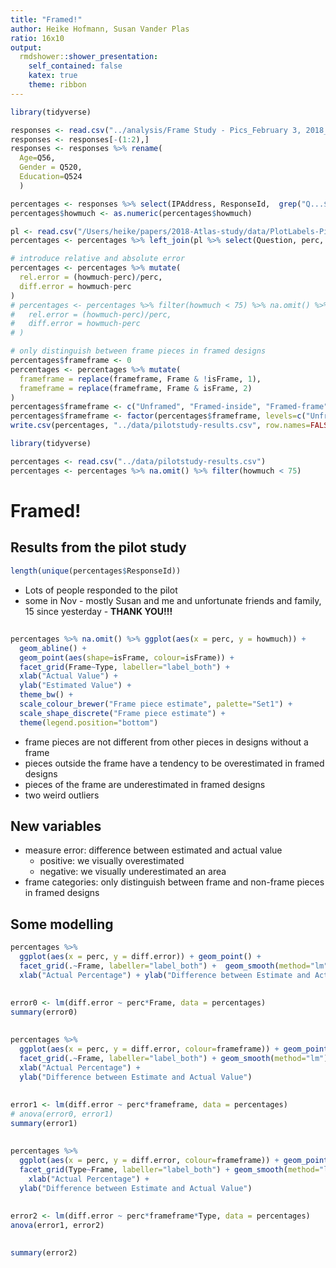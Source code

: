 ```yaml
---
title: "Framed!"
author: Heike Hofmann, Susan Vander Plas
ratio: 16x10
output:
  rmdshower::shower_presentation:
    self_contained: false
    katex: true
    theme: ribbon
---
```


```r
library(tidyverse)

responses <- read.csv("../analysis/Frame Study - Pics_February 3, 2018_13.57 2.csv")
responses <- responses[-(1:2),]
responses <- responses %>% rename(
  Age=Q56, 
  Gender = Q520,
  Education=Q524
  )

percentages <- responses %>% select(IPAddress, ResponseId,  grep("Q...$", names(responses), value=TRUE), grep("Q..$", names(responses), value=TRUE)) %>% gather(question, howmuch, matches("Q..."), matches("Q.."))
percentages$howmuch <- as.numeric(percentages$howmuch)

pl <- read.csv("/Users/heike/papers/2018-Atlas-study/data/PlotLabels-Pilot.csv")
percentages <- percentages %>% left_join(pl %>% select(Question, perc, Type, Frame, isFrame), by=c("question"="Question"))

# introduce relative and absolute error
percentages <- percentages %>% mutate(
  rel.error = (howmuch-perc)/perc,
  diff.error = howmuch-perc
)
# percentages <- percentages %>% filter(howmuch < 75) %>% na.omit() %>% mutate(
#   rel.error = (howmuch-perc)/perc,
#   diff.error = howmuch-perc
# )

# only distinguish between frame pieces in framed designs
percentages$frameframe <- 0
percentages <- percentages %>% mutate(
  frameframe = replace(frameframe, Frame & !isFrame, 1),
  frameframe = replace(frameframe, Frame & isFrame, 2)
)
percentages$frameframe <- c("Unframed", "Framed-inside", "Framed-frame")[percentages$frameframe+1]
percentages$frameframe <- factor(percentages$frameframe, levels=c("Unframed", "Framed-inside", "Framed-frame")) 
write.csv(percentages, "../data/pilotstudy-results.csv", row.names=FALSE)
```

```r
library(tidyverse)

percentages <- read.csv("../data/pilotstudy-results.csv")
percentages <- percentages %>% na.omit() %>% filter(howmuch < 75)
```

# Framed!

## Results from the pilot study

```r
length(unique(percentages$ResponseId))
```

- Lots of people responded to the pilot
- some in Nov - mostly Susan and me and unfortunate friends and family, 15 since yesterday - **THANK YOU!!!**

## 

```r
percentages %>% na.omit() %>% ggplot(aes(x = perc, y = howmuch)) +
  geom_abline() +
  geom_point(aes(shape=isFrame, colour=isFrame)) +
  facet_grid(Frame~Type, labeller="label_both") +
  xlab("Actual Value") +
  ylab("Estimated Value") +
  theme_bw() +
  scale_colour_brewer("Frame piece estimate", palette="Set1") +
  scale_shape_discrete("Frame piece estimate") +
  theme(legend.position="bottom")
```

* frame pieces are not different from other pieces in designs without a frame
* pieces outside the frame have a tendency to be overestimated in framed designs
* pieces of the frame are underestimated in framed designs
* two weird outliers

## New variables

- measure error: difference between estimated and actual value 
    - positive: we visually overestimated
    - negative: we visually underestimated an area
- frame categories: only distinguish between frame and non-frame pieces in framed designs

## Some modelling

```r
percentages %>% 
  ggplot(aes(x = perc, y = diff.error)) + geom_point() +
  facet_grid(.~Frame, labeller="label_both") +  geom_smooth(method="lm") +
  xlab("Actual Percentage") + ylab("Difference between Estimate and Actual Value")
```

##

```r
error0 <- lm(diff.error ~ perc*Frame, data = percentages)
summary(error0)
```

##

```r
percentages %>% 
  ggplot(aes(x = perc, y = diff.error, colour=frameframe)) + geom_point() +
  facet_grid(.~Frame, labeller="label_both") + geom_smooth(method="lm") +
  xlab("Actual Percentage") + 
  ylab("Difference between Estimate and Actual Value") 
```

##

```r
error1 <- lm(diff.error ~ perc*frameframe, data = percentages)
# anova(error0, error1)
summary(error1)
```

##
```r
percentages %>% 
  ggplot(aes(x = perc, y = diff.error, colour=frameframe)) + geom_point() +
  facet_grid(Type~Frame, labeller="label_both") + geom_smooth(method="lm") +
    xlab("Actual Percentage") + 
  ylab("Difference between Estimate and Actual Value")
```

##

```r
error2 <- lm(diff.error ~ perc*frameframe*Type, data = percentages)
anova(error1, error2)
```


## 

```r
summary(error2)
```
